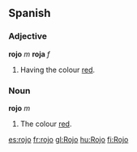 ==Spanish==
===Adjective===
'''rojo''' ''m'' '''roja'''  ''f''

# Having the colour [[red]].

===Noun===
'''rojo''' ''m''

# The colour [[red]].

[[es:rojo]]
[[fr:rojo]]
[[gl:Rojo]]
[[hu:Rojo]]
[[fi:Rojo]]